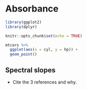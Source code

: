 # Absorbance {#absorbance}

```r
library(ggplot2)
library(dplyr)

knitr::opts_chunk$set(echo = TRUE)
```

```r
mtcars %>% 
  ggplot(aes(x = cyl, y = hp)) +
  geom_point()
```


## Spectral slopes {#sl}

- Cite the 3 references and why.